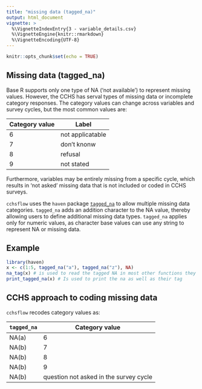 ```yaml
---
title: "missing data (tagged_na)"
output: html_document
vignette: >
  %\VignetteIndexEntry{3 - variable_details.csv}     
  %\VignetteEngine{knitr::rmarkdown} 
  %\VignetteEncoding{UTF-8}
---
```


```r
knitr::opts_chunk$set(echo = TRUE)
```

## Missing data (tagged_na)

Base R supports only one type of NA ('not available') to represent missing 
values. However, the CCHS has serval types of missing data or incomplete 
category responses. The category values can change across variables and survey 
cycles, but the most common values are:

| Category value | Label |
|----------------|--------------|
| 6                  | not applicatable |
| 7                  | don't knonw      |
| 8                  | refusal          |
| 9                  | not stated       |

Furthermore, variables may be entirely missing from a specific cycle, which 
results in 'not asked' missing data that is not included or coded in CCHS 
surveys.

`cchsflow` uses the `haven` package [`tagged_na`](https://haven.tidyverse.org/reference/tagged_na.html) 
to allow multiple missing data categories. `tagged_na` adds an addition 
character to the NA value, thereby allowing users to define additional missing 
data types. `tagged_na` applies only for numeric values, as character base 
values can use any string to represent NA or missing data. 

## Example
```r
library(haven)
x <- c(1:5, tagged_na("a"), tagged_na("z"), NA)
na_tag(x) # is used to read the tagged NA in most other functions they are still viewed as NA
print_tagged_na(x) # Is used to print the na as well as their tag
```

## CCHS approach to coding missing data
`cchsflow` recodes category values as:

| `tagged_na` | Category value | Label |
|----------------|--------------|
| NA(a) | 6                  | not applicatable |
| NA(b) | 7                  | don't knonw      |
| NA(b) | 8                  | refusal          |
| NA(b) | 9                  | not stated       |
| NA(b) | question not asked in the survey cycle |
